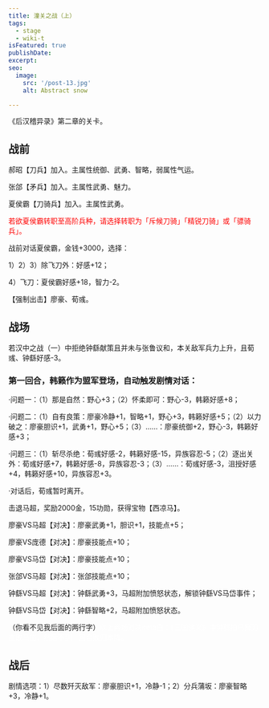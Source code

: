 ```yaml
---
title: 潼关之战（上）
tags:
  - stage
  - wiki-t
isFeatured: true
publishDate: 
excerpt: 
seo:
  image:
    src: '/post-13.jpg'
    alt: Abstract snow

---
```



《后汉稽异录》第二章的关卡。

<h2  class='section-title'>战前</h2>

郝昭【刀兵】加入。主属性统御、武勇、智略，弱属性气运。

张郃【矛兵】加入。主属性武勇、魅力。

夏侯霸【刀骑兵】加入。主属性武勇。

<font color='red'>若欲夏侯霸转职至高阶兵种，请选择转职为「斥候刀骑」「精锐刀骑」或「骠骑兵」。</font><p></p>

战前对话夏侯霸，金钱+3000，选择：

1）2）3）除飞刀外：好感+12；

4）飞刀：夏侯霸好感+18，智力-2。 

【强制出击】廖豪、荀彧。

<h2  class='section-title'>战场</h2>

若汉中之战（一）中拒绝钟繇献策且并未与张鲁议和，本关敌军兵力上升，且荀彧、钟繇好感-3。

### 第一回合，韩籁作为盟军登场，自动触发剧情对话：

·问题一：（1）那是自然：野心+3；（2）怀柔即可：野心-3，韩籁好感+8；

·问题二：（1）自有良策：廖豪冷静+1，智略+1，野心+3，韩籁好感+5；（2）以力破之：廖豪胆识+1，武勇+1，野心+5；（3）……：廖豪统御+2，野心-3，韩籁好感+3；

·问题三：（1）斩尽杀绝：荀彧好感-2，韩籁好感-15，异族容忍-5；（2）逐出关外：荀彧好感+7，韩籁好感-8，异族容忍-3；（3）……：荀彧好感-3，沮授好感+4，韩籁好感+10，异族容忍+3。

·对话后，荀彧暂时离开。

击退马超，奖励2000金，15功勋，获得宝物【西凉马】。

廖豪VS马超【对决】：廖豪武勇+1，胆识+1，技能点+5；

廖豪VS庞德【对决】：廖豪技能点+10；

廖豪VS马岱【对决】：廖豪技能点+10；

张郃VS马超【对决】：张郃技能点+10；

钟繇VS马超【对决】：钟繇武勇+3，马超附加愤怒状态，解锁钟繇VS马岱事件；

钟繇VS马岱【对决】：钟繇智略+2，马超附加愤怒状态。

（你看不见我后面的两行字）<font color='white'>以上两场对决neta自：《三国演义》中钟繇拍马舞刀直取马岱，然后不到一回合败归本阵。</font><p></p>

<h2  class='section-title'>战后</h2>

剧情选项：1）尽数歼灭敌军：廖豪胆识+1，冷静-1；2）分兵蒲坂：廖豪智略+3，冷静+1。